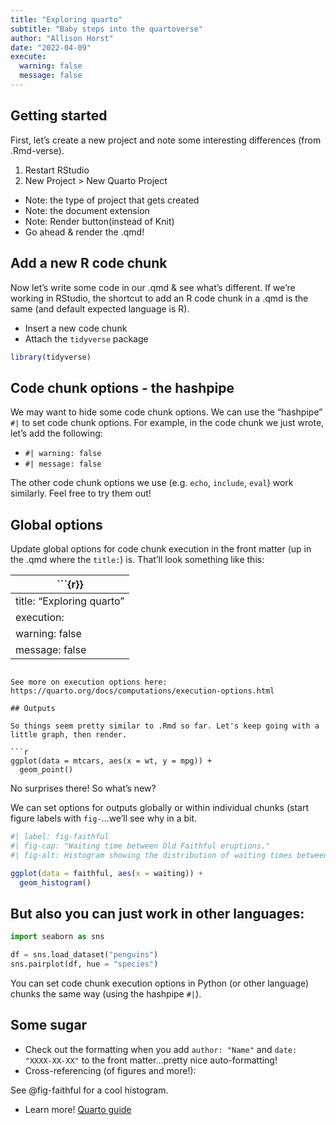 ```yaml
---
title: "Exploring quarto"
subtitle: "Baby steps into the quartoverse"
author: "Allison Horst"
date: "2022-04-09"
execute:
  warning: false
  message: false
---
```


## Getting started

First, let's create a new project and note some interesting differences (from .Rmd-verse).

1.  Restart RStudio
2.  New Project \> New Quarto Project

-   Note: the type of project that gets created
-   Note: the document extension
-   Note: Render button(instead of Knit)
-   Go ahead & render the .qmd!

## Add a new R code chunk

Now let's write some code in our .qmd & see what's different. If we're working in RStudio, the shortcut to add an R code chunk in a .qmd is the same (and default expected language is R).

-   Insert a new code chunk
-   Attach the `tidyverse` package

```r
library(tidyverse)
```

## Code chunk options - the hashpipe

We may want to hide some code chunk options. We can use the "hashpipe" `#|` to set code chunk options. For example, in the code chunk we just wrote, let's add the following:

-   `#| warning: false`
-   `#| message: false`

The other code chunk options we use (e.g. `echo`, `include`, `eval`) work similarly. Feel free to try them out!

## Global options

Update global options for code chunk execution in the front matter (up in the .qmd where the `title:`) is. That'll look something like this:

```{r}}
---
title: "Exploring quarto"
execution: 
  warning: false
  message: false
---
```

See more on execution options here: https://quarto.org/docs/computations/execution-options.html

## Outputs

So things seem pretty similar to .Rmd so far. Let's keep going with a little graph, then render.

```r
ggplot(data = mtcars, aes(x = wt, y = mpg)) + 
  geom_point()
```

No surprises there! So what's new?

We can set options for outputs globally or within individual chunks (start figure labels with `fig-`...we'll see why in a bit.

```r
#| label: fig-faithful 
#| fig-cap: "Waiting time between Old Faithful eruptions."
#| fig-alt: Histogram showing the distribution of waiting times between Old Faithful eruptions. The distribution is bimodal, with a shorter duration peak around 55 minutes and a longer duration peak around 80 minutes. 

ggplot(data = faithful, aes(x = waiting)) +
  geom_histogram()
```

## But also you can just work in other languages:

```python
import seaborn as sns

df = sns.load_dataset("penguins")
sns.pairplot(df, hue = "species")
```

You can set code chunk execution options in Python (or other language) chunks the same way (using the hashpipe `#|`). 

## Some sugar

-   Check out the formatting when you add `author: "Name"` and `date: "XXXX-XX-XX"` to the front matter...pretty nice auto-formatting!
-   Cross-referencing (of figures and more!):

See @fig-faithful for a cool histogram.

- Learn more! [Quarto guide](https://quarto.org/docs/guide/)

